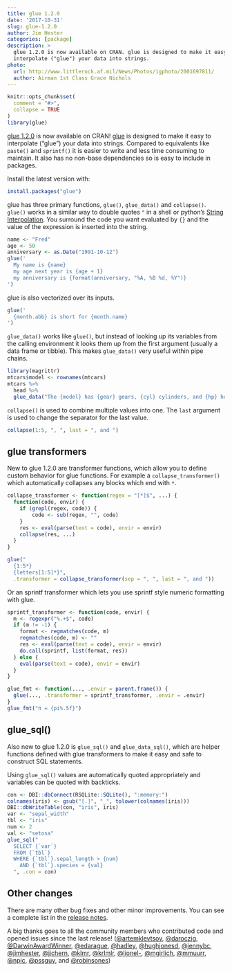 ```yaml
---
title: glue 1.2.0
date: '2017-10-31'
slug: glue-1.2.0
author: Jim Hester
categories: [package]
description: >
  glue 1.2.0 is now available on CRAN. glue is designed to make it easy to
  interpolate ("glue") your data into strings.
photo:
  url: http://www.littlerock.af.mil/News/Photos/igphoto/2001697811/
  author: Airman 1st Class Grace Nichols
---
```


```r
knitr::opts_chunk$set(
  comment = "#>",
  collapse = TRUE
)
library(glue)
```

[glue 1.2.0](http://glue.tidyverse.org) is now available on CRAN!
[glue](http://glue.tidyverse.org) is designed to make it easy to interpolate
("glue") your data into strings. Compared to equivalents like `paste()` and
`sprintf()` it is easier to write and less time consuming to maintain. It also
has no non-base dependencies so is easy to include in packages.

Install the latest version with:

```r
install.packages("glue")
```

glue has three primary functions, `glue()`, `glue_data()` and `collapse()`.
`glue()` works in a similar way to double quotes `"` in a shell or python's
[String Interpolation](https://www.python.org/dev/peps/pep-0498/). You surround
the code you want evaluated by `{}` and the value of the expression is inserted
into the string.

```r
name <- "Fred"
age <- 50
anniversary <- as.Date("1991-10-12")
glue('
  My name is {name}
  my age next year is {age + 1}
  my anniversary is {format(anniversary, "%A, %B %d, %Y")}
')
```

glue is also vectorized over its inputs.

```r
glue('
  {month.abb} is short for {month.name}
')
```

`glue_data()` works like `glue()`, but instead of looking up its variables
from the calling environment it looks them up from the first argument (usually
a data frame or tibble). This makes `glue_data()` very useful within pipe chains.

```r
library(magrittr)
mtcars$model <- rownames(mtcars)
mtcars %>%
  head %>%
  glue_data("The {model} has {gear} gears, {cyl} cylinders, and {hp} horsepower.")
```

`collapse()` is used to combine multiple values into one. The `last` argument
is used to change the separator for the last value.

```r
collapse(1:5, ", ", last = ", and ")
```

## glue transformers

New to glue 1.2.0 are transformer functions, which allow you to define custom
behavior for glue functions. For example a `collapse_transformer()` which
automatically collapses any blocks which end with `*`.

```r
collapse_transformer <- function(regex = "[*]$", ...) {
  function(code, envir) {
    if (grepl(regex, code)) {
        code <- sub(regex, "", code)
    }
    res <- eval(parse(text = code), envir = envir)
    collapse(res, ...)
  }
}

glue("
  {1:5*}
  {letters[1:5]*}",
  .transformer = collapse_transformer(sep = ", ", last = ", and "))
```

Or an sprintf transformer which lets you use sprintf style numeric formatting with glue.

```r
sprintf_transformer <- function(code, envir) {
  m <- regexpr("%.+$", code)
  if (m != -1) {
    format <- regmatches(code, m)
    regmatches(code, m) <- ""
    res <- eval(parse(text = code), envir = envir)
    do.call(sprintf, list(format, res))
  } else {
    eval(parse(text = code), envir = envir)
  }
}

glue_fmt <- function(..., .envir = parent.frame()) {
  glue(..., .transformer = sprintf_transformer, .envir = .envir)
}
glue_fmt("π = {pi%.5f}")
```

## glue_sql()

Also new to glue 1.2.0 is `glue_sql()` and `glue_data_sql()`, which are helper
functions defined with glue transformers to make it easy and safe to construct
SQL statements.

Using `glue_sql()` values are automatically quoted appropriately and variables
can be quoted with backticks.

```r
con <- DBI::dbConnect(RSQLite::SQLite(), ":memory:")
colnames(iris) <- gsub("[.]", "_", tolower(colnames(iris)))
DBI::dbWriteTable(con, "iris", iris)
var <- "sepal_width"
tbl <- "iris"
num <- 2
val <- "setosa"
glue_sql("
  SELECT {`var`}
  FROM {`tbl`}
  WHERE {`tbl`}.sepal_length > {num}
    AND {`tbl`}.species = {val}
  ", .con = con)
```

## Other changes

There are many other bug fixes and other minor improvements. You can see a
complete list in the [release
notes](https://github.com/tidyverse/glue/releases/tag/v1.2.0).

A big thanks goes to all the community members who contributed code and opened
issues since the last release!
([\@artemklevtsov](https://github.com/artemklevtsov),
[\@daroczig](https://github.com/daroczig),
[\@DarwinAwardWinner](https://github.com/DarwinAwardWinner),
[\@edarague](https://github.com/edarague),
[\@hadley](https://github.com/hadley),
[\@hughjonesd](https://github.com/hughjonesd),
[\@jennybc](https://github.com/jennybc),
[\@jimhester](https://github.com/jimhester),
[\@jjchern](https://github.com/jjchern), [\@klmr](https://github.com/klmr),
[\@krlmlr](https://github.com/krlmlr), [\@lionel-](https://github.com/lionel-),
[\@mgirlich](https://github.com/mgirlich),
[\@mmuurr](https://github.com/mmuurr), [\@npjc](https://github.com/npjc),
[\@pssguy](https://github.com/pssguy), and
[\@robinsones](https://github.com/robinsones))
